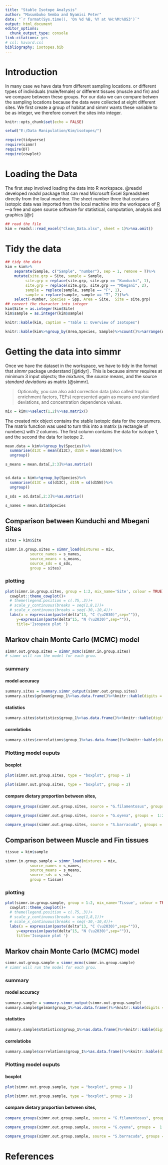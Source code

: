 ```yaml
---
title: "Stable Isotope Analysis"
author: "Masumbuko Semba and Nyamisi Peter"
date: "`r format(Sys.time(), 'On %d %B, %Y at %H:%M:%OS3')`"
output: html_document
editor_options: 
  chunk_output_type: console
link-citations: yes
# csl: havard.csl
bibliography: isotopes.bib
---
```


# Introduction
In many case we have data from different sampling locations. or different types of individuals (male/female) or different tissues (muscle and fin) and we compare between these groups. For our data we can compare betwen the sampling locations because the data were collected at eight different sites. We first create a group of habitat and simmr wants these variable to be as integer, we therefore convert the sites into integer.


```r
knitr::opts_chunk$set(echo = FALSE)
```

```r
setwd("E:/Data Manipulation/Kim/isotopes/")
```

```r
require(tidyverse)
require(simmr)
require(DT)
require(cowplot)

```

# Loading the Data
The first step involved loading the data into R workspace. @readxl developed *readxl* package that can read Microsoft Excel Spreadsheet directly from the local machine. The sheet number three that contains isotopic data was imported from the local machine into the workspace of [R](https://www.r-project.org/)---a free and open source software for statistical, computation, analysis and graphics [@r]
```r
## read the file
kim = readxl::read_excel("Clean_Data.xlsx", sheet = 1)%>%na.omit()

```

# Tidy the data
```r
## tidy the data
kim = kim%>%
    separate(Sample, c("Sample", "number"), sep = 1, remove = T)%>%
    mutate(site.grp = Site, sample = Sample,
         site.grp = replace(site.grp, site.grp == "Kunduchi", 1),
         site.grp = replace(site.grp, site.grp == "Mbegani", 2),
         sample = replace(sample, sample == "F", 1),
         sample = replace(sample, sample == "T", 2))%>%
    select(-number, Species = Spp, Area = Site,  Site = site.grp)
## convert the character into integer
kim$Site = as.integer(kim$Site)
kim$sample = as.integer(kim$sample)


```

```r
knitr::kable(kim, caption = "Table 1: Overview of Isotopes")
```

```r
knitr::kable(kim%>%group_by(Area,Species, Sample)%>%count()%>%arrange(Area, Species)%>%mutate(percentage = n/84*100), digits = 2, caption = "Table 2: Summary statistics of the three species", align = "l")
```

# Getting the data into simmr
Once we have the dataset in the workspace, we have to tidy in the format that *simmr* package understand [@tidyr] . This is because simmr requires at minimum 3 input objects; the *mixtures*, the *source* means, and the source *standard deviations* as matrix [@simmr].

>Optionally, you can also add correction data (also called trophic enrichment factors, TEFs) represented again as means and standard deviations, and concentration dependence values. 

```r
mix = kim%>%select(1,2)%>%as.matrix()

```
The created mix object contains the stable isotopic data for the consumers.  The matrix function was used to turn this into a matrix (a rectangle of numbers) with 2 columns. The first column contains the data for isotope 1, and the second the data for isotope 2. 



```r

mean.data = kim%>%group_by(Species)%>%
  summarise(d13C = mean(d13C), d15N = mean(d15N))%>%
  ungroup()

s_means = mean.data[,2:3]%>%as.matrix()


sd.data = kim%>%group_by(Species)%>%
  summarise(d13C = sd(d13C), d15N = sd(d15N))%>%
  ungroup()

s_sds = sd.data[,2:3]%>%as.matrix()

s_names = mean.data$Species


```

## Comparison between Kunduchi and Mbegani Sites
```r
sites = kim$Site

simmr.in.group.sites = simmr_load(mixtures = mix,
           source_names = s_names,
           source_means = s_means,
           source_sds = s_sds, 
           group = sites)

```


### plotting

```r
plot(simmr.in.group.sites, group = 1:2, mix_name='Site', colour = TRUE)+
  cowplot::theme_cowplot()+
  # theme(legend.position = c(.75,.3))+
  # scale_y_continuous(breaks = seq(1,8,1))+
  # scale_x_continuous(breaks = seq(-30,-10,4))+
  labs(x = expression(paste(delta^13, "C (\u2030)",sep="")), 
     y=expression(paste(delta^15, "N (\u2030)",sep="")),  
     title='Isospace plot ')
```



##  Markov chain Monte Carlo (MCMC) model
```r
simmr.out.group.sites = simmr_mcmc(simmr.in.group.sites)
# simmr will run the model for each grou. 

```

### summary
#### model accuracy
```r
summary.sites = summary.simmr_output(simmr.out.group.sites)
summary.sites$gelman$group_1%>%as.data.frame()%>%knitr::kable(digits = 3, caption = "The model accuracy is validated with the Gelman diagonistics---these values should be close to 1")
```

#### statistics
```r
summary.sites$statistics$group_1%>%as.data.frame()%>%knitr::kable(digits = 3, caption = "Summary statistics")

```

#### correlatiobs
```r
summary.sites$correlations$group_1%>%as.data.frame()%>%knitr::kable(digits = 3, caption = "Correlations")

```


### Plotting model ouputs

#### boxplot
```r
plot(simmr.out.group.sites, type = "boxplot", group = 1)

```


```r
plot(simmr.out.group.sites, type = "boxplot", group = 2)

```

#### compare dietary proportion between sites,
```r
compare_groups(simmr.out.group.sites, source = "G.filamentosus", groups =  1:2)

```


```r
compare_groups(simmr.out.group.sites, source = "G.oyena", groups =  1:2)

```

```r
compare_groups(simmr.out.group.sites, source = "S.barracuda", groups =  1:2)

```





## Comparison between Muscle and Fin tissues 
```r
tissue = kim$sample

simmr.in.group.sample = simmr_load(mixtures = mix,
           source_names = s_names,
           source_means = s_means,
           source_sds = s_sds, 
           group = tissue)

```

### plotting

```r
plot(simmr.in.group.sample, group = 1:2, mix_name='Tissue', colour = TRUE)+
  cowplot::theme_cowplot()+
  # theme(legend.position = c(.75,.3))+
  # scale_y_continuous(breaks = seq(1,8,1))+
  # scale_x_continuous(breaks = seq(-30,-10,4))+
  labs(x = expression(paste(delta^13, "C (\u2030)",sep="")), 
     y=expression(paste(delta^15, "N (\u2030)",sep="")),  
     title='Isospace plot ')
```


##  Markov chain Monte Carlo (MCMC) model
```r
simmr.out.group.sample = simmr_mcmc(simmr.in.group.sample)
# simmr will run the model for each grou. 

```

### summary
#### model accuracy
```r
summary.sample = summary.simmr_output(simmr.out.group.sample)
summary.sample$gelman$group_1%>%as.data.frame()%>%knitr::kable(digits = 3, caption = "The model accuracy is validated with the Gelman diagonistics---these values should be close to 1")
```

#### statistics
```r
summary.sample$statistics$group_1%>%as.data.frame()%>%knitr::kable(digits = 3, caption = "Summary statistics")

```

#### correlatiobs
```r
summary.sample$correlations$group_1%>%as.data.frame()%>%knitr::kable(digits = 3, caption = "Correlations")

```


### Plotting model ouputs

#### boxplot
```r
plot(simmr.out.group.sample, type = "boxplot", group = 1)

```


```r
plot(simmr.out.group.sample, type = "boxplot", group = 2)

```

#### compare dietary proportion between sites,
```r
compare_groups(simmr.out.group.sample, source = "G.filamentosus", groups =  1:2)

```


```r
compare_groups(simmr.out.group.sample, source = "G.oyena", groups =  1:2)

```

```r
compare_groups(simmr.out.group.sample, source = "S.barracuda", groups =  1:2)

```

# References

